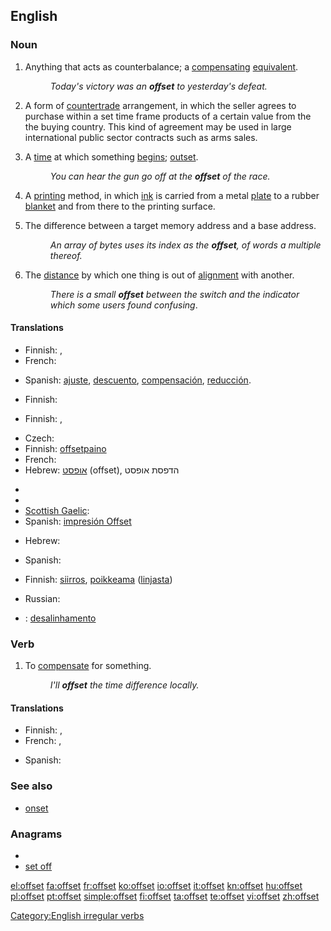==English==

===Noun===
{{en-noun}}

# {{anchor|1}}Anything that acts as counterbalance; a [[compensating]] [[equivalent]].
#: ''Today's victory was an '''offset''' to yesterday's defeat.''
# {{anchor|2}}{{context|international trade}} A form of [[countertrade]] arrangement, in which the seller agrees to purchase within a set time frame products of a certain value from the the buying country. This kind of agreement may be used in large international public sector contracts such as arms sales.
# {{anchor|3}}{{obsolete|c. 1555}} A [[time]] at which something [[begin]]s; [[outset]].
#: ''You can hear the gun go off at the '''offset''' of the race.''
# {{anchor|4}}A [[printing]] method, in which [[ink]] is carried from a metal [[plate]] to a rubber [[blanket]] and from there to the printing surface.
# {{anchor|5}}{{programming}} The difference between a target memory address and a base address.
#: ''An array of bytes uses its index as the '''offset''', of words a multiple thereof.''
# {{anchor|6}}The [[distance]] by which one thing is out of [[alignment]] with another.
#: ''There is a small '''offset''' between the switch and the indicator which some users found confusing''.

====Translations====
{{trans-top|compensating equivalent}}
* Finnish: {{t-|fi|hyvitys}}, {{t+|fi|kompensaatio}}
* French: {{t+|fr|compensation}}
{{trans-mid}}
* Spanish: [[ajuste]], [[descuento]], [[compensación]], [[reducción]].
{{trans-bottom}}

{{trans-top|countertrade arrangement}}
* Finnish: {{t-|fi|kompensaatiokauppa}}
{{trans-mid}}
{{trans-bottom}}

{{trans-top| time at which something begins}}
* Finnish: {{t+|fi|alku}}, {{t-|fi|aloitus}}
{{trans-mid}}
{{trans-bottom}}

{{trans-top|offset printing}}
* Czech: {{t-|cs|ofset|m}}
* Finnish: [[offsetpaino]]
* French: {{t+|fr|offset}}
* Hebrew: [[אופסט]] (offset), הדפסת אופסט
{{trans-mid}}
* {{trreq|Irish}}
* {{trreq|Norwegian}}
* [[Scottish Gaelic]]: {{t-|gd|leac-sgrìobhadh|m|xs=Scottish Gaelic}}
* Spanish: [[impresión Offset]]
{{trans-bottom}}

{{trans-top|difference in memory addresses}}
* Hebrew: {{he-translation|היסט|hesset}}
{{trans-mid}}
* Spanish: {{t-|es|desplazamiento}}
{{trans-bottom}}

{{trans-top|distance by which one thing is out of alignment with another}}
* Finnish: [[siirros]], [[poikkeama]] ([[linja|linjasta]])
{{trans-mid}}
* Russian: {{t|ru|отступ|tr=otstup|sc=Cyrl}}
{{trans-bottom}}

{{checktrans-top}}
* {{ttbc|Portuguese}}: [[desalinhamento]]
{{trans-bottom}}

===Verb===
{{en-verb|offsets|offsetting|offset}}

# To [[compensate]] for something.
#: ''I'll '''offset''' the time difference locally.''

====Translations====
{{trans-top|to compensate for something}}
* Finnish: {{t-|fi|kompensoida}}, {{t+|fi|korvata}}
* French: {{t+|fr|compenser}}, {{t+|fr|contrebalancer}}
{{trans-mid}}
* Spanish: {{t-|es|compensar}}
{{trans-bottom}}

===See also===
* [[onset]]

===Anagrams===
* {{alphagram|effost}}
* [[set off#English|set off]]

[[Category:English irregular verbs]]

[[el:offset]]
[[fa:offset]]
[[fr:offset]]
[[ko:offset]]
[[io:offset]]
[[it:offset]]
[[kn:offset]]
[[hu:offset]]
[[pl:offset]]
[[pt:offset]]
[[simple:offset]]
[[fi:offset]]
[[ta:offset]]
[[te:offset]]
[[vi:offset]]
[[zh:offset]]
